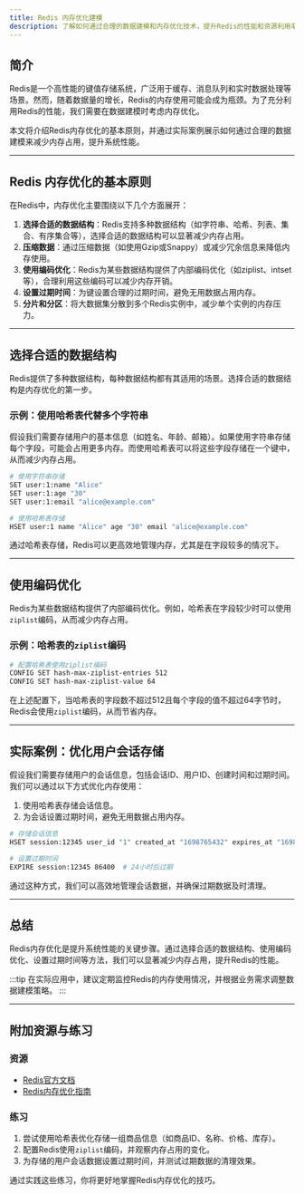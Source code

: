 ```yaml
---
title: Redis 内存优化建模
description: 了解如何通过合理的数据建模和内存优化技术，提升Redis的性能和资源利用率。本文适合初学者，包含实际案例和代码示例。
---
```


## 简介

Redis是一个高性能的键值存储系统，广泛用于缓存、消息队列和实时数据处理等场景。然而，随着数据量的增长，Redis的内存使用可能会成为瓶颈。为了充分利用Redis的性能，我们需要在数据建模时考虑内存优化。

本文将介绍Redis内存优化的基本原则，并通过实际案例展示如何通过合理的数据建模来减少内存占用，提升系统性能。

---

## Redis 内存优化的基本原则

在Redis中，内存优化主要围绕以下几个方面展开：

1. **选择合适的数据结构**：Redis支持多种数据结构（如字符串、哈希、列表、集合、有序集合等），选择合适的数据结构可以显著减少内存占用。
2. **压缩数据**：通过压缩数据（如使用Gzip或Snappy）或减少冗余信息来降低内存使用。
3. **使用编码优化**：Redis为某些数据结构提供了内部编码优化（如ziplist、intset等），合理利用这些编码可以减少内存开销。
4. **设置过期时间**：为键设置合理的过期时间，避免无用数据占用内存。
5. **分片和分区**：将大数据集分散到多个Redis实例中，减少单个实例的内存压力。

---

## 选择合适的数据结构

Redis提供了多种数据结构，每种数据结构都有其适用的场景。选择合适的数据结构是内存优化的第一步。

### 示例：使用哈希表代替多个字符串

假设我们需要存储用户的基本信息（如姓名、年龄、邮箱）。如果使用字符串存储每个字段，可能会占用更多内存。而使用哈希表可以将这些字段存储在一个键中，从而减少内存占用。

```bash
# 使用字符串存储
SET user:1:name "Alice"
SET user:1:age "30"
SET user:1:email "alice@example.com"

# 使用哈希表存储
HSET user:1 name "Alice" age "30" email "alice@example.com"
```

通过哈希表存储，Redis可以更高效地管理内存，尤其是在字段较多的情况下。

---

## 使用编码优化

Redis为某些数据结构提供了内部编码优化。例如，哈希表在字段较少时可以使用`ziplist`编码，从而减少内存占用。

### 示例：哈希表的`ziplist`编码

```bash
# 配置哈希表使用ziplist编码
CONFIG SET hash-max-ziplist-entries 512
CONFIG SET hash-max-ziplist-value 64
```

在上述配置下，当哈希表的字段数不超过512且每个字段的值不超过64字节时，Redis会使用`ziplist`编码，从而节省内存。

---

## 实际案例：优化用户会话存储

假设我们需要存储用户的会话信息，包括会话ID、用户ID、创建时间和过期时间。我们可以通过以下方式优化内存使用：

1. 使用哈希表存储会话信息。
2. 为会话设置过期时间，避免无用数据占用内存。

```bash
# 存储会话信息
HSET session:12345 user_id "1" created_at "1698765432" expires_at "1698851832"

# 设置过期时间
EXPIRE session:12345 86400  # 24小时后过期
```

通过这种方式，我们可以高效地管理会话数据，并确保过期数据及时清理。

---

## 总结

Redis内存优化是提升系统性能的关键步骤。通过选择合适的数据结构、使用编码优化、设置过期时间等方法，我们可以显著减少内存占用，提升Redis的性能。

:::tip
在实际应用中，建议定期监控Redis的内存使用情况，并根据业务需求调整数据建模策略。
:::

---

## 附加资源与练习

### 资源
- [Redis官方文档](https://redis.io/documentation)
- [Redis内存优化指南](https://redis.io/topics/memory-optimization)

### 练习
1. 尝试使用哈希表优化存储一组商品信息（如商品ID、名称、价格、库存）。
2. 配置Redis使用`ziplist`编码，并观察内存占用的变化。
3. 为存储的用户会话数据设置过期时间，并测试过期数据的清理效果。

通过实践这些练习，你将更好地掌握Redis内存优化的技巧。